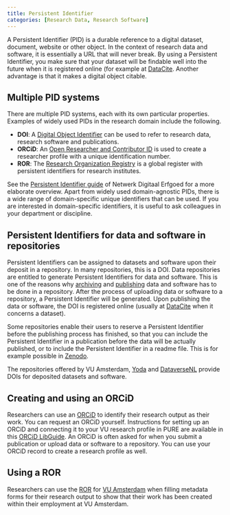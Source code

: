 ```yaml
---
title: Persistent Identifier
categories: [Research Data, Research Software]
---
```


A Persistent Identifier (PID) is a durable reference to a digital dataset, document, website or other object. In the context of research data and software, it is essentially a URL that will never break. By using a Persistent Identifier, you make sure that your dataset will be findable well into the future when it is registered online (for example at [DataCite](https://datacite.org/). Another advantage is that it makes a digital object citable.

## Multiple PID systems

There are multiple PID systems, each with its own particular properties. Examples of widely used PIDs in the research domain include the following.

- **DOI**: A [Digital Object Identifier](https://www.doi.org/) can be used to refer to research data, research software and publications.
- **ORCiD**: An [Open Researcher and Contributor ID](https://info.orcid.org/researchers/) is used to create a researcher profile with a unique identification number.
- **ROR**: The [Research Organization Registry](https://ror.org/) is a global register with persistent identifiers for research institutes. 

See the [Persistent Identifier guide](https://www.pidwijzer.nl/en/) of Netwerk Digitaal Erfgoed for a more elaborate overview. Apart from widely used domain-agnostic PIDs, there is a wide range of domain-specific unique identifiers that can be used. If you are interested in domain-specific identifiers, it is useful to ask colleagues in your department or discipline.

## Persistent Identifiers for data and software in repositories

Persistent Identifiers can be assigned to datasets and software upon their deposit in a repository. In many repositories, this is a DOI. Data repositories are entitled to generate Persistent Identifiers for data and software. This is one of the reasons why [archiving](../topics/data-archiving.qmd) and [publishing](topics/data-publication.qmd) data and software has to be done in a repository. After the process of uploading data or software to a repository, a Persistent Identifier will be generated. Upon publishing the data or software, the DOI is registered online (usually at [DataCite](https://datacite.org/) when it concerns a dataset). 

Some repositories enable their users to reserve a Persistent Identifier before the publishing process has finished, so that you can include the Persistent Identifier in a publication before the data will be actually published, or to include the Persistent Identifier in a readme file. This is for example possible in [Zenodo](https://zenodo.org/).

The repositories offered by VU Amsterdam, [Yoda](https://publication.yoda.vu.nl/) and [DataverseNL](https://dataverse.nl/dataverse/vuamsterdam) provide DOIs for deposited datasets and software.

## Creating and using an ORCiD

Researchers can use an [ORCiD](https://info.orcid.org/researchers/) to identify their research output as their work. You can request an ORCiD yourself. Instructions for setting up an ORCiD and connecting it to your VU research profile in PURE are available in this [ORCiD LibGuide](https://libguides.vu.nl/orcid). An ORCiD is often asked for when you submit a publication or upload data or software to a repository. You can use your ORCiD record to create a research profile as well.

## Using a ROR

Researchers can use the [ROR](https://ror.org/) for [VU Amsterdam](https://ror.org/008xxew50) when filling metadata forms for their research output to show that their work has been created within their employment at VU Amsterdam.
